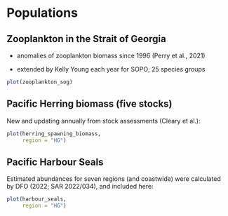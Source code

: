 # Populations

## Zooplankton in the Strait of Georgia

- anomalies of zooplankton biomass since 1996 (Perry et al., 2021)

- extended by Kelly Young each year for SOPO; 25 species groups

```r
plot(zooplankton_sog)
```

## Pacific Herring biomass (five stocks)

New and updating annually from stock assessments (Cleary et al.):
```r
plot(herring_spawning_biomass,
     region = "HG")
```

## Pacific Harbour Seals

Estimated abundances for seven regions (and coastwide) were calculated by DFO
(2022; SAR 2022/034), and included here:
```r
plot(harbour_seals,
     region = "HG")
```
